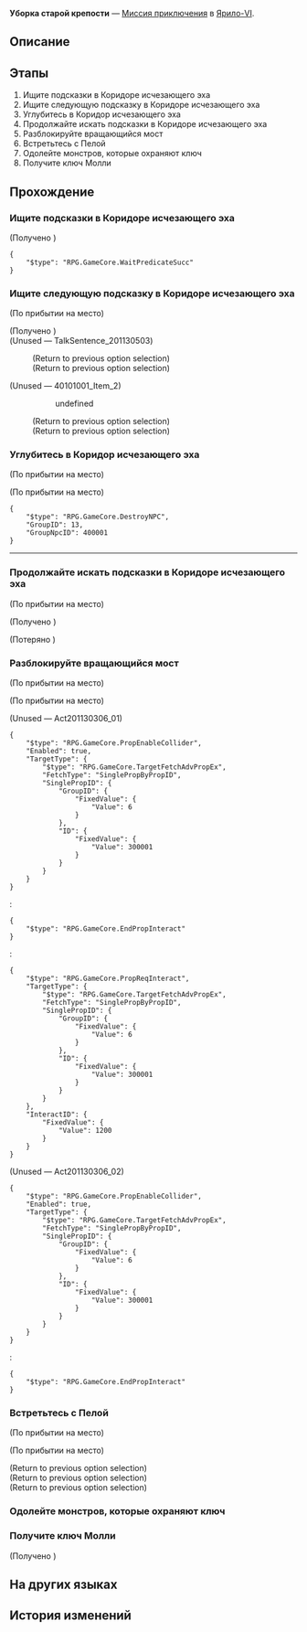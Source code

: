 {{Дополнить|Диалоги.}}
{{Миссия Инфобокс
|id              = 2011303
|Название        = 
|Изображение     = Миссия Освоения Уборка старой крепости.png
|Тип             = Миссия приключения
|События         = 
|Глава           = 
|Условия         = 
|Персонажи       = Находюша; Пела; Первопроходец
|СтартЛокация    = [[Ярило-VI]] — [[Коридор исчезающего эха]]
|Локации         = Коридор исчезающего эха
|Предыдущая      = 
|Следующая       = Сверло предка
|Награды         = 
}}
'''Уборка старой крепости''' — [[Миссия приключения]] в [[Ярило-VI]].

==Описание==
{{Описание|<!--официальное описание из Перекрёстка судеб-->}}

==Этапы==
# Ищите подсказки в Коридоре исчезающего эха
# Ищите следующую подсказку в Коридоре исчезающего эха
# Углубитесь в Коридор исчезающего эха
# Продолжайте искать подсказки в Коридоре исчезающего эха
# Разблокируйте вращающийся мост
# Встретьтесь с Пелой
# Одолейте монстров, которые охраняют ключ
# Получите ключ Молли

==Прохождение==
{{Дополнить}}

<!--Unknown TalkSentence: 201130301-->
<!--Unknown TalkSentence: 201130302-->
<!--Unknown TalkSentence: 201131003-->
{{Диалог Конец}}

===Ищите подсказки в Коридоре исчезающего эха===
{{Описание миссии|локация=Коридор исчезающего эха|Вы с Пелой прошли дальше по Коридору исчезающего эха и решили начать поиски выхода отсюда.<br />Атмосфера в Коридоре исчезающего эха сегодня необычная. Будьте внимательны.}}
{{Диалог Начало}}

;(Получено {{Item|Портрет с подсказкой|20|x=1|text=Портрет с подсказкой}})
<pre>{
	"$type": "RPG.GameCore.WaitPredicateSucc"
}</pre>
{{Диалог Конец}}

===Ищите следующую подсказку в Коридоре исчезающего эха===
{{Описание миссии|локация=Коридор исчезающего эха|Вы с Пелой прошли дальше по Коридору исчезающего эха и решили начать поиски выхода отсюда.<br />Через какое-то время вы нашли подсказки, но это только начало. Потому что старый Балакин, похоже, не хочет, чтобы вы слишком расслаблялись. Продолжайте искать по оставленным им подсказкам.}}
{{Диалог Начало}}
;(По прибытии на место)
<!--Unknown TalkSentence: 201131026-->
<!--Unknown TalkSentence: 201131027-->
;(Получено {{Item|Записка Пелы|20|x=1|text=Записка Пелы}})
;(Unused &mdash; TalkSentence_201130503)
<!--Unknown TalkSentence: 201130503-->
:<!--Unknown TalkSentence: 201130504-->
:<!--Unknown TalkSentence: 201130506-->
:<!--Unknown TalkSentence: 201130507-->
:<!--Unknown TalkSentence: 201130508-->
:<!--Unknown TalkSentence: 201130509-->
:;(Return to previous option selection)
:;(Return to previous option selection)

;(Unused &mdash; 40101001_Item_2)
<!--Unknown TalkSentence: 201130501-->
::{{Диалог|Стрелка}} undefined
:<!--Unknown TalkSentence: 201130506-->
:<!--Unknown TalkSentence: 201130507-->
:<!--Unknown TalkSentence: 201130508-->
:<!--Unknown TalkSentence: 201130509-->
:;(Return to previous option selection)
:;(Return to previous option selection)
{{Диалог Конец}}

===Углубитесь в Коридор исчезающего эха===
{{Описание миссии|локация=Коридор исчезающего эха|Вы нашли две подсказки. Но понятия не имеете, как их использовать.<br />Хотя у Пелы есть идея. Она идёт дальше по Коридору исчезающего эха, чтобы проверить свою догадку. Следуйте за Пелой дальше, возможно, вы найдёте новые подсказки.}}
{{Диалог Начало}}
;(По прибытии на место)

;(По прибытии на место)
<pre>{
	"$type": "RPG.GameCore.DestroyNPC",
	"GroupID": 13,
	"GroupNpcID": 400001
}</pre>
----
<!--Unknown TalkSentence: 201130601-->
<!--Unknown TalkSentence: 201130602-->
<!--Unknown TalkSentence: 201130603-->
:<!--0.5-second delay-->
{{Диалог Конец}}

===Продолжайте искать подсказки в Коридоре исчезающего эха===
{{Описание миссии|локация=Коридор исчезающего эха|Вы разделились с Пелой и отправились в прифронтовую крепость за подсказками.<br />Теперь, когда у вас нет напарника, с которым можно было бы поговорить, путешествие кажется вам унылым. Можно было бы поболтать с Находюшей, но лучше пусть он делает свою работу.}}
{{Диалог Начало}}
;(По прибытии на место)
<!--Unknown TalkSentence: 201131011-->
;(Получено {{Item|Исправленная записка|20|x=1|text=Исправленная записка}})

;(Потеряно {{Item|Записка Пелы|20|x=1|text=Записка Пелы}})
{{Диалог Конец}}

===Разблокируйте вращающийся мост===
{{Описание миссии|локация=Коридор исчезающего эха|Пока вы тут всё исследовали в одиночку, услышали вдалеке рёв вращающегося моста. Когда вы подходите к мосту, вы понимаете, что мысль, которая вас беспокоила, стала реальностью.<br />По какой-то причине Пела застряла на другой стороне моста. Нужно найти способ разблокировать мост и встретиться с ней.}}
{{Диалог Начало}}
;(По прибытии на место)

;(По прибытии на место)
<!--Unknown TalkSentence: 201131017-->
<!--Unknown TalkSentence: 201131018-->
;(Unused &mdash; Act201130306_01)
<pre>{
	"$type": "RPG.GameCore.PropEnableCollider",
	"Enabled": true,
	"TargetType": {
		"$type": "RPG.GameCore.TargetFetchAdvPropEx",
		"FetchType": "SinglePropByPropID",
		"SinglePropID": {
			"GroupID": {
				"FixedValue": {
					"Value": 6
				}
			},
			"ID": {
				"FixedValue": {
					"Value": 300001
				}
			}
		}
	}
}</pre>
:<pre>{
	"$type": "RPG.GameCore.EndPropInteract"
}</pre>
:<pre>{
	"$type": "RPG.GameCore.PropReqInteract",
	"TargetType": {
		"$type": "RPG.GameCore.TargetFetchAdvPropEx",
		"FetchType": "SinglePropByPropID",
		"SinglePropID": {
			"GroupID": {
				"FixedValue": {
					"Value": 6
				}
			},
			"ID": {
				"FixedValue": {
					"Value": 300001
				}
			}
		}
	},
	"InteractID": {
		"FixedValue": {
			"Value": 1200
		}
	}
}</pre>

;(Unused &mdash; Act201130306_02)
<pre>{
	"$type": "RPG.GameCore.PropEnableCollider",
	"Enabled": true,
	"TargetType": {
		"$type": "RPG.GameCore.TargetFetchAdvPropEx",
		"FetchType": "SinglePropByPropID",
		"SinglePropID": {
			"GroupID": {
				"FixedValue": {
					"Value": 6
				}
			},
			"ID": {
				"FixedValue": {
					"Value": 300001
				}
			}
		}
	}
}</pre>
:<pre>{
	"$type": "RPG.GameCore.EndPropInteract"
}</pre>
{{Диалог Конец}}

===Встретьтесь с Пелой===
{{Описание миссии|локация=Коридор исчезающего эха|По какой-то причине Пела застряла на другой стороне моста. К счастью, вы быстро разгадали загадку, оставленную стариком Балакиным. И вовремя разблокировали вращающийся мост. Теперь узнайте, как там Пела.}}
{{Диалог Начало}}
;(По прибытии на место)

;(По прибытии на место)
<!--Unknown TalkSentence: 201130901-->
;(Return to previous option selection)
;(Return to previous option selection)
;(Return to previous option selection)
{{Диалог Конец}}

===Одолейте монстров, которые охраняют ключ===
{{Описание миссии|локация=Коридор исчезающего эха|После обмена информацией с Пелой вы понимаете, что произошло. К счастью, Пела узнала местонахождение ключа, но тут вас окружает несколько монстров.<br />Это последнее препятствие. Одолейте монстров и получите сокровище Молли.}}
{{Диалог Начало}}
{{Диалог Конец}}

===Получите ключ Молли===
{{Описание миссии|локация=Коридор исчезающего эха|Это был тяжёлый бой! Но вы одолели монстров и получили ключ. Это путешествие того стоило...<br />Я знаю, на что вы хотите пожаловаться... Но давайте пока вернёмся в мастерскую, и там вы можете жаловаться сколько душе угодно.}}
{{Диалог Начало}}
<!--Unknown TalkSentence: 201131001-->
<!--Unknown TalkSentence: 201131002-->
;(Получено {{Item|Старое фото Балакина|20|x=1|text=Старое фото Балакина}})
{{Диалог Конец}}

==На других языках==
{{На других языках
|en   = Old Fortress Scavenge
|zhs  = 旧城拾遗
|zht  = 舊城拾遺
|ja   = 旧城拾遺
|ko   = 폐허 탐색
|es   = Búsqueda en la vieja fortaleza
|fr   = Pillage de la vieille forteresse
|ru   = Уборка старой крепости
|th   = เศษซากปราการเก่า
|vi   = Thu Thập Di Tích Thành Phố Cổ
|de   = Plünderung der alten Festung
|id   = Reruntuhan Benteng Tua
|pt   = Busca na Antiga Fortaleza
}}

==История изменений==
{{История изменений|2.7}}
